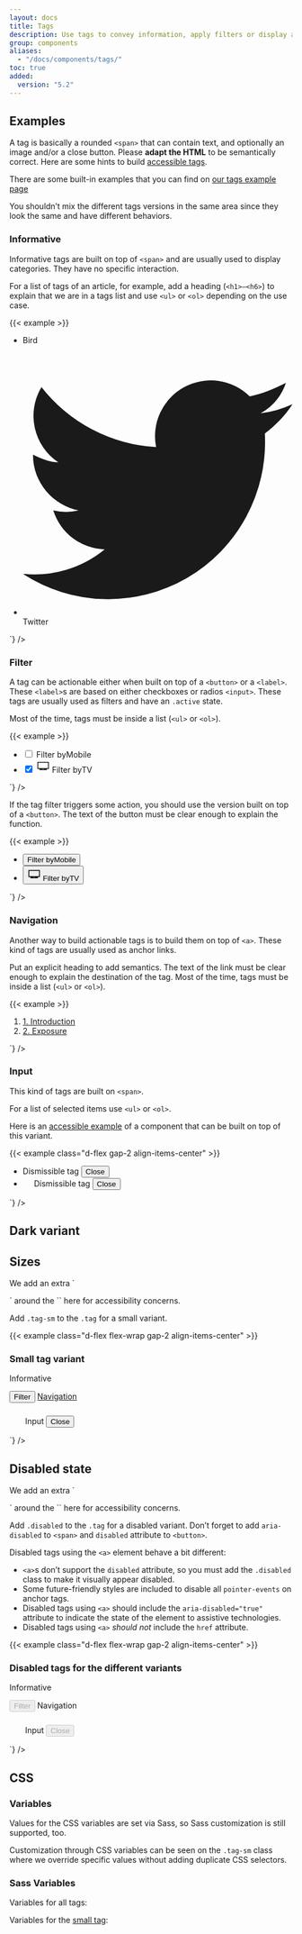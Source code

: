 ```yaml
---
layout: docs
title: Tags
description: Use tags to convey information, apply filters or display a selection of items.
group: components
aliases:
  - "/docs/components/tags/"
toc: true
added:
  version: "5.2"
---
```


## Examples

A tag is basically a rounded `<span>` that can contain text, and optionally an image and/or a close button. Please **adapt the HTML** to be semantically correct. Here are some hints to build [accessible tags](https://a11y-guidelines.orange.com/en/web/components-examples/tags/).

There are some built-in examples that you can find on [our tags example page]([[docsref:/examples/tags]])

<Callout type="warning">
You shouldn’t mix the different tags versions in the same area since they look the same and have different behaviors.
</Callout>

### Informative

Informative tags are built on top of `<span>` and are usually used to display categories. They have no specific interaction.

For a list of tags of an article, for example, add a heading (`<h1>–<h6>`) to explain that we are in a tags list and use `<ul>` or `<ol>` depending on the use case.

{{< example >}}
<ul class="list-unstyled m-0 d-flex gap-2 flex-wrap m-0">
  <li><span class="tag">Bird</span></li>
  <li>
    <span class="tag">
      <svg xmlns='http://www.w3.org/2000/svg' fill="currentColor" viewBox='0 0 32 32'><path d='M32 7a13 13 0 01-3.8 1.1 6.6 6.6 0 003-3.6c-1.4.7-2.8 1.3-4.3 1.6a6.6 6.6 0 00-11.1 6A18.6 18.6 0 012.2 5a6.6 6.6 0 002 8.9c-1 0-2-.4-3-.9v.1c0 3.2 2.4 5.9 5.4 6.5a6.6 6.6 0 01-3 0 6.6 6.6 0 006.1 4.6A13.2 13.2 0 010 27.1a18.6 18.6 0 0028.7-16.6C30 9.5 31.1 8.4 32 7z' aria-hidden="true"/></svg>
      Twitter
    </span>
  </li>
</ul>`} />

### Filter

A tag can be actionable either when built on top of a `<button>` or a `<label>`. These `<label>`s are based on either checkboxes or radios `<input>`. These tags are usually used as filters and have an `.active` state.

Most of the time, tags must be inside a list (`<ul>` or `<ol>`).

{{< example >}}
<ul class="list-unstyled d-flex gap-2 flex-wrap m-0">
  <li>
    <input type="checkbox" class="btn-check" id="btncheck-mobile" autocomplete="off">
    <label class="tag" for="btncheck-mobile"><span class="visually-hidden">Filter by</span>Mobile</label>
  </li>
  <li>
    <input type="checkbox" class="btn-check" id="btncheck-tv" autocomplete="off" checked>
    <label class="tag" for="btncheck-tv">
      <svg width="1.5rem" height="1.5rem" viewBox="0 0 1000 1000" aria-hidden="true">
        <path fill="currentColor" d="M75,200V720H225v80H775V720H925V200H75ZM500,755a30,30,0,1,1,30-30A30,30,0,0,1,500,755Zm365-95H135V260H865V660Z"></path>
      </svg>
      <span class="visually-hidden">Filter by</span>TV
    </label>
  </li>
</ul>`} />

If the tag filter triggers some action, you should use the version built on top of a `<button>`.
The text of the button must be clear enough to explain the function.

{{< example >}}
<ul class="list-unstyled d-flex gap-2 flex-wrap m-0">
  <li><button class="tag"><span class="visually-hidden">Filter by</span>Mobile</button></li>
  <li>
    <button class="tag active">
      <svg width="1.5rem" height="1.5rem" viewBox="0 0 1000 1000" aria-hidden="true">
        <path fill="currentColor" d="M75,200V720H225v80H775V720H925V200H75ZM500,755a30,30,0,1,1,30-30A30,30,0,0,1,500,755Zm365-95H135V260H865V660Z"></path>
      </svg>
      <span class="visually-hidden">Filter by</span>TV
    </button>
  </li>
</ul>`} />

### Navigation

Another way to build actionable tags is to build them on top of `<a>`. These kind of tags are usually used as anchor links.

Put an explicit heading to add semantics. The text of the link must be clear enough to explain the destination of the tag.
Most of the time, tags must be inside a list (`<ul>` or `<ol>`).

{{< example >}}
<ol class="list-unstyled d-flex gap-2 flex-wrap m-0">
  <li><a class="tag" href="#">1. Introduction</a></li>
  <li><a class="tag" href="#">2. Exposure</a></li>
</ol>`} />

### Input

This kind of tags are built on `<span>`.

For a list of selected items use `<ul>` or `<ol>`.

Here is an [accessible example](https://a11y-guidelines.orange.com/en/web/components-examples/tags/examples/filter-by-brand/) of a component that can be built on top of this variant.

{{< example class="d-flex gap-2 align-items-center" >}}
<ul class="list-unstyled d-flex gap-2 flex-wrap m-0">
  <li><span class="tag" id="labelTag1">
    Dismissible tag
    <button class="close" aria-labelledby="labelTag1"><span class="visually-hidden">Close</span></button>
  </span></li>
  <li><span class="tag" id="labelTag2">
    <svg width="1rem" height="1rem" fill="currentColor" aria-hidden="true">
      <use xlink:href="/docs/[[config:docs_version]]/assets/img/boosted-sprite.svg#buy"/>
    </svg>
    Dismissible tag
    <button class="close" aria-labelledby="labelTag2"><span class="visually-hidden">Close</span></button>
  </span></li>
</ul>`} />

## Dark variant

<DeprecatedIn version="5.3.3" />

<CalloutDeprecatedDarkVariants component="tag" />

## Sizes

<Callout type="info">
We add an extra `<p>` around the `<span>` here for accessibility concerns.
</Callout>

Add `.tag-sm` to the `.tag` for a small variant.

{{< example class="d-flex flex-wrap gap-2 align-items-center" >}}
<h3 class="visually-hidden">Small tag variant</h3>
<p class="mb-0"><span class="tag tag-sm">Informative</span></p>
<button class="tag tag-sm">Filter</button>
<a class="tag tag-sm" href="#">Navigation</a>
<p><span class="tag tag-sm" id="labelTag4">
  <svg fill="currentColor" width="1.5rem" height="1.5rem" aria-hidden="true">
    <use xlink:href="/docs/[[config:docs_version]]/assets/img/boosted-sprite.svg#buy"/>
  </svg>
  Input
  <button class="close" aria-labelledby="labelTag4"><span class="visually-hidden">Close</span></button>
</span></p>`} />

## Disabled state

<Callout type="info">
We add an extra `<p>` around the `<span>` here for accessibility concerns.
</Callout>

Add `.disabled` to the `.tag` for a disabled variant. Don’t forget to add `aria-disabled` to `<span>` and `disabled` attribute to `<button>`.

Disabled tags using the `<a>` element behave a bit different:

- `<a>`s don’t support the `disabled` attribute, so you must add the `.disabled` class to make it visually appear disabled.
- Some future-friendly styles are included to disable all `pointer-events` on anchor tags.
- Disabled tags using `<a>` should include the `aria-disabled="true"` attribute to indicate the state of the element to assistive technologies.
- Disabled tags using `<a>` *should not* include the `href` attribute.

{{< example class="d-flex flex-wrap gap-2 align-items-center" >}}
<h3 class="visually-hidden">Disabled tags for the different variants</h3>
<p class="mb-0"><span class="tag disabled" aria-disabled="true">Informative</span></p>
<button class="tag" disabled>Filter</button>
<a class="tag disabled" aria-disabled="true">Navigation</a>
<p><span class="tag disabled" id="labelTag5" aria-disabled="true">
  <svg fill="currentColor" width="1.5rem" height="1.5rem" aria-hidden="true">
    <use xlink:href="/docs/[[config:docs_version]]/assets/img/boosted-sprite.svg#buy"/>
  </svg>
  Input
  <button class="close" aria-labelledby="labelTag5" disabled><span class="visually-hidden">Close</span></button>
</span></p>`} />

## CSS

### Variables

Values for the CSS variables are set via Sass, so Sass customization is still supported, too.

<ScssDocs name="tag-css-vars" file="scss/_tags.scss" />

Customization through CSS variables can be seen on the `.tag-sm` class where we override specific values without adding duplicate CSS selectors.

<ScssDocs name="tag-sm-css-vars" file="scss/_tags.scss" />

### Sass Variables

Variables for all tags:

<ScssDocs name="tag-variables" file="scss/_variables.scss" />

Variables for the [small tag](#sizes):

<ScssDocs name="tag-sm-variables" file="scss/_variables.scss" />
